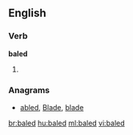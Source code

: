 ==English==

===Verb===
'''baled'''

# {{past of|[[bale]]}}

===Anagrams===
* [[abled#English|abled]], [[Blade#English|Blade]], [[blade#English|blade]]

[[br:baled]]
[[hu:baled]]
[[ml:baled]]
[[vi:baled]]